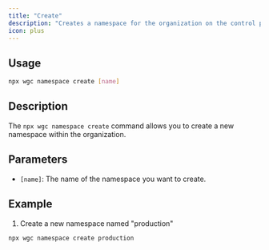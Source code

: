 ---
title: "Create"
description: "Creates a namespace for the organization on the control plane"
icon: plus
---

## Usage

```bash
npx wgc namespace create [name]
```

## Description

The `npx wgc namespace create` command allows you to create a new namespace within the organization.

## **Parameters**

* `[name]`: The name of the namespace you want to create.

## **Example**

1. Create a new namespace named "production"

```bash
npx wgc namespace create production
```


